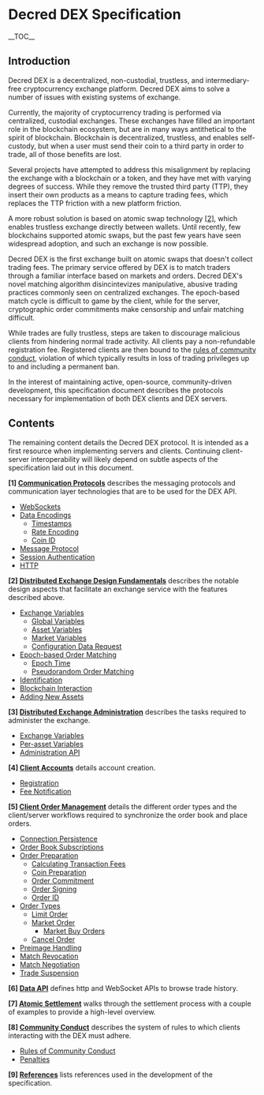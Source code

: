 =Decred DEX Specification=

__TOC__

==Introduction==

Decred DEX is a decentralized, non-custodial, trustless, and intermediary-free
cryptocurrency exchange platform. Decred DEX aims to solve a number of issues
with existing systems of exchange.

Currently, the majority of cryptocurrency trading is performed via centralized,
custodial exchanges.
These exchanges have filled an important role in the blockchain ecosystem, but
are in many ways antithetical to the spirit of blockchain.
Blockchain is decentralized, trustless, and enables self-custody, but when a
user must send their coin to a third party in order to trade, all of those
benefits are lost.

Several projects have attempted to address this misalignment by
replacing the exchange with a blockchain or a token, and they have met with
varying degrees of success.
While they remove the trusted third party (TTP), they insert their own products
as a means to capture trading fees, which replaces the TTP friction with a
new platform friction.

A more robust solution is based on atomic swap technology [https://github.com/decred/atomicswap &#91;2&#93;], 
which enables trustless exchange directly between wallets. 
Until recently, few blockchains supported atomic swaps, but the past few years
have seen widespread adoption, and such an exchange is now possible.

Decred DEX is the first exchange built on atomic swaps that doesn't collect
trading fees. The primary service offered by DEX is to match traders through a
familiar interface based on markets and orders. Decred DEX's novel matching
algorithm disincintevizes manipulative, abusive trading practices commonly seen
on centralized exchanges. The epoch-based match cycle is difficult to game by
the client, while for the server, cryptographic order commitments make
censorship and unfair matching difficult.

While trades are fully trustless, steps are taken to discourage malicious
clients from hindering normal trade activity.
All clients pay a non-refundable registration fee.
Registered clients are then bound to the
[[community.mediawiki|rules of community conduct]], violation of which typically
results in loss of trading privileges up to and including a permanent ban.

In the interest of maintaining active, open-source, community-driven
development, this specification document describes the protocols necessary for
implementation of both DEX clients and DEX servers.

==Contents==

The remaining content details the Decred DEX protocol.
It is intended as a first resource when implementing servers and clients.
Continuing client-server interoperability will likely depend on subtle aspects
of the specification laid out in this document.

'''&#91;1&#93; [[comm.mediawiki|Communication Protocols]]''' describes the
messaging protocols and communication layer technologies that are to be used
for the DEX API.

* [[comm.mediawiki#WebSockets|WebSockets]]
* [[comm.mediawiki/#Encoding|Data Encodings]]
** [[comm.mediawiki/#Timestamps|Timestamps]]
** [[comm.mediawiki/#Rate_Encoding|Rate Encoding]]
** [[comm.mediawiki/#Coin_ID|Coin ID]]
* [[comm.mediawiki/#Message_Protocol|Message Protocol]]
* [[comm.mediawiki/#Session_Authentication|Session Authentication]]
* [[comm.mediawiki/#HTTP|HTTP]]

'''&#91;2&#93; [[fundamentals.mediawiki|Distributed Exchange Design Fundamentals]]'''
describes the notable design aspects that facilitate an exchange service with
the features described above.

* [[fundamentals.mediawiki/#Exchange_Variables|Exchange Variables]]
** [[fundamentals.mediawiki/#Global_Variables|Global Variables]]
** [[fundamentals.mediawiki/#Asset_Variables|Asset Variables]]
** [[fundamentals.mediawiki/#Market_Variables|Market Variables]]
** [[fundamentals.mediawiki/#Configuration_Data_Request|Configuration Data Request]]
* [[fundamentals.mediawiki/#Epochbased_Order_Matching|Epoch-based Order Matching]]
** [[fundamentals.mediawiki/#Epoch_Time|Epoch Time]]
** [[fundamentals.mediawiki/#Pseudorandom_Order_Matching|Pseudorandom Order Matching]]
* [[fundamentals.mediawiki/#Identities_based_on_Public_Key_Infrastructure_PKI_Key_Pairs|Identification]]
* [[fundamentals.mediawiki/#Blockchain_Interaction|Blockchain Interaction]]
* [[fundamentals.mediawiki/#Adding_New_Assets|Adding New Assets]]

'''&#91;3&#93; [[admin.mediawiki|Distributed Exchange Administration]]''' describes
the tasks required to administer the exchange.

* [[admin.mediawiki/#Exchange_Variables|Exchange Variables]]
* [[admin.mediawiki/#Perasset_Variables|Per-asset Variables]]
* [[admin.mediawiki/#Administration_API|Administration API]]

'''&#91;4&#93; [[accounts.mediawiki|Client Accounts]]''' details account creation.

* [[accounts.mediawiki/#Step_1_Registration|Registration]]
* [[accounts.mediawiki/#Step_2_Fee_Notification|Fee Notification]]

'''&#91;5&#93; [[orders.mediawiki|Client Order Management]]''' details the different
order types and the client/server workflows required to synchronize the order
book and place orders.

* [[orders.mediawiki/#Connection_Persistence|Connection Persistence]]
* [[orders.mediawiki/#Order_Book_Subscriptions|Order Book Subscriptions]]
* [[orders.mediawiki/#Order_Preparation|Order Preparation]]
** [[orders.mediawiki/#Calculating_Transaction_Fees|Calculating Transaction Fees]]
** [[orders.mediawiki/#Coin_Preparation|Coin Preparation]]
** [[orders.mediawiki/#Order_Commitment|Order Commitment]]
** [[orders.mediawiki/#Order_Signing|Order Signing]]
** [[orders.mediawiki/#Order_ID|Order ID]]
* [[orders.mediawiki/#Order_Types|Order Types]]
** [[orders.mediawiki/#Limit_Order|Limit Order]]
** [[orders.mediawiki/#Market_Order|Market Order]]
*** [[orders.mediawiki/#Market_Buy_Orders|Market Buy Orders]]
** [[orders.mediawiki/#Cancel_Order|Cancel Order]]
* [[orders.mediawiki/#Preimage_Reveal|Preimage Handling]]
* [[orders.mediawiki/#Match_Revocation|Match Revocation]]
* [[orders.mediawiki/#Match_negotiation|Match Negotiation]]
* [[orders.mediawiki/#Trade_Suspension|Trade Suspension]]

'''&#91;6&#93; [[api.mediawiki| Data API]]''' defines http and WebSocket APIs to browse
trade history.

'''&#91;7&#93; [[atomic.mediawiki|Atomic Settlement]]''' walks through the settlement
process with a couple of examples to provide a high-level overview.

'''&#91;8&#93; [[community.mediawiki|Community Conduct]]''' describes the system of rules
to which clients interacting with the DEX must adhere.

* [[community.mediawiki/#Rules_of_Community_Conduct|Rules of Community Conduct]]
* [[community.mediawiki/#Penalties|Penalties]]

'''&#91;9&#93; [[references.mediawiki|References]]''' lists references used in the development
of the specification.
